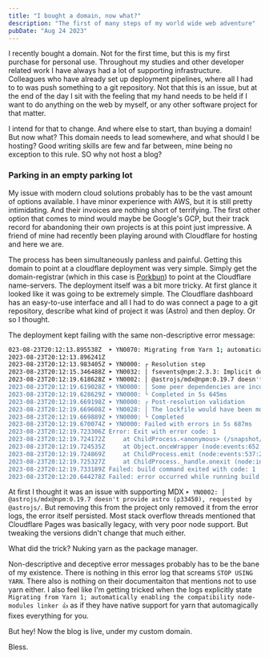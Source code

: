 ```yaml
---
title: "I bought a domain, now what?"
description: "The first of many steps of my world wide web adventure"
pubDate: "Aug 24 2023"
---
```


I recently bought a domain. Not for the first time, but this is my first purchase for personal use. Throughout my studies and other developer related work I have always had a lot of supporting infrastructure. Colleagues who have already set up deployment pipelines, where all I had to to was push something to a git repository. Not that this is an issue, but at the end of the day I sit with the feeling that my hand needs to be held if I want to do anything on the web by myself, or any other software project for that matter.

I intend for that to change. And where else to start, than buying a domain! But now what? This domain needs to lead somewhere, and what should I be hosting? Good writing skills are few and far between, mine being no exception to this rule. SO why not host a blog?

### Parking in an empty parking lot

My issue with modern cloud solutions probably has to be the vast amount of options available. I have minor experience with AWS, but it is still pretty intimidating. And their invoices are nothing short of terrifying. The first other option that comes to mind would maybe be Google's GCP, but their track record for abandoning their own projects is at this point just impressive. A
friend of mine had recently been playing around with Cloudflare for hosting and here we are.

The process has been simultaneously panless and painful. Getting this domain to point at a cloudflare deployment was very simple.
Simply get the domain-registrar (which in this case is <a target="_blank" href="https://porkbun.com/">Porkbun</a>) to point at
the Cloudflare name-servers. The deployment itself was a bit more tricky. At first glance it looked like it was going to be
extremely simple. The Cloudflare dashboard has an easy-to-use interface and all I had to do was connect a page to a git
repository, describe what kind of project it was (Astro) and then deploy. Or so I thought.

The deployment kept failing with the same non-descriptive error message:
```bash
023-08-23T20:12:13.895538Z	➤ YN0070: Migrating from Yarn 1; automatically enabling the compatibility node-modules linker 👍
2023-08-23T20:12:13.896241Z
2023-08-23T20:12:13.983405Z	➤ YN0000: ┌ Resolution step
2023-08-23T20:12:15.346488Z	➤ YN0032: │ fsevents@npm:2.3.3: Implicit dependencies on node-gyp are discouraged
2023-08-23T20:12:19.618628Z	➤ YN0002: │ @astrojs/mdx@npm:0.19.7 doesn't provide astro (p33450), requested by @astrojs/markdown-remark
2023-08-23T20:12:19.619028Z	➤ YN0000: │ Some peer dependencies are incorrectly met; run yarn explain peer-requirements <hash> for details, where <hash> is the six-letter p-prefixed code
2023-08-23T20:12:19.628629Z	➤ YN0000: └ Completed in 5s 645ms
2023-08-23T20:12:19.669198Z	➤ YN0000: ┌ Post-resolution validation
2023-08-23T20:12:19.669608Z	➤ YN0028: │ The lockfile would have been modified by this install, which is explicitly forbidden.
2023-08-23T20:12:19.669889Z	➤ YN0000: └ Completed
2023-08-23T20:12:19.670074Z	➤ YN0000: Failed with errors in 5s 687ms
2023-08-23T20:12:19.723306Z	Error: Exit with error code: 1
2023-08-23T20:12:19.724172Z	    at ChildProcess.<anonymous> (/snapshot/dist/run-build.js)
2023-08-23T20:12:19.724535Z	    at Object.onceWrapper (node:events:652:26)
2023-08-23T20:12:19.724869Z	    at ChildProcess.emit (node:events:537:28)
2023-08-23T20:12:19.725327Z	    at ChildProcess._handle.onexit (node:internal/child_process:291:12)
2023-08-23T20:12:19.733189Z	Failed: build command exited with code: 1
2023-08-23T20:12:20.644278Z	Failed: error occurred while running build command
```

At first I thought it was an issue with supporting MDX `➤ YN0002: │ @astrojs/mdx@npm:0.19.7 doesn't provide astro (p33450), requested by @astrojs/`. But removing this from the project only removed it from the error logs, the error itself persisted. Most stack overflow threads mentioned that Cloudflare Pages was basically legacy, with very poor node support. But tweaking the versions didn't change that much either.

What did the trick? Nuking yarn as the package manager.

Non-descriptive and deceptive error messages probably has to be the bane of my existence. There is nothing in this error log that screams `STOP USING YARN`. There also is nothing on their documentaiton that mentions not to use yarn either. I also feel like I'm getting tricked when the logs explicitly state `Migrating from Yarn 1; automatically enabling the compatibility node-modules linker 👍` as if they have native support for yarn that automagically fixes everything for you.

But hey! Now the blog is live, under my custom domain.

Bless.
